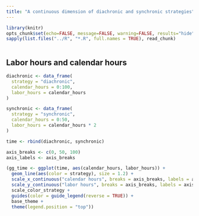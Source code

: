 ```yaml
---
title: "A continuous dimension of diachronic and synchronic strategies"
---
```


```r
library(knitr)
opts_chunk$set(echo=FALSE, message=FALSE, warning=FALSE, results="hide")
sapply(list.files("../R", "*.R", full.names = TRUE), read_chunk)
```

```r
```

## Labor hours and calendar hours

```r
diachronic <- data_frame(
  strategy = "diachronic",
  calendar_hours = 0:100,
  labor_hours = calendar_hours
)

synchronic <- data_frame(
  strategy = "synchronic",
  calendar_hours = 0:50,
  labor_hours = calendar_hours * 2
)

time <- rbind(diachronic, synchronic)

axis_breaks <- c(0, 50, 100)
axis_labels <- axis_breaks

(gg_time <- ggplot(time, aes(calendar_hours, labor_hours)) +
  geom_line(aes(color = strategy), size = 1.2) +
  scale_x_continuous("calendar hours", breaks = axis_breaks, labels = axis_labels) +
  scale_y_continuous("labor hours", breaks = axis_breaks, labels = axis_labels) +
  scale_color_strategy +
  guides(color = guide_legend(reverse = TRUE)) +
  base_theme +
  theme(legend.position = "top"))
```